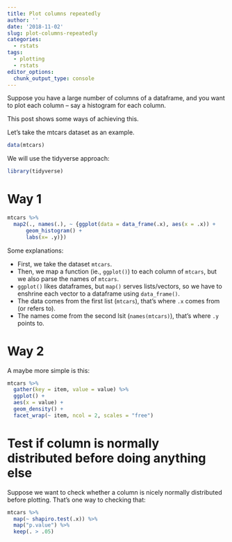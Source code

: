 ```yaml
---
title: Plot columns repeatedly
author: ''
date: '2018-11-02'
slug: plot-columns-repeatedly
categories:
  - rstats
tags:
  - plotting
  - rstats
editor_options: 
  chunk_output_type: console
---
```



Suppose you have a large number of columns of a dataframe, and you want to plot each column -- say a histogram for each column.

This post shows some ways of achieving this.

Let's take the mtcars dataset as an example.

```r
data(mtcars)
```


We will use the tidyverse approach:

```r
library(tidyverse)
```


# Way 1


```r
mtcars %>% 
  map2(., names(.), ~ {ggplot(data = data_frame(.x), aes(x = .x)) + 
      geom_histogram() +
      labs(x= .y)})
```


Some explanations:

- First, we take the dataset `mtcars`.
- Then, we map a function (ie., `ggplot()`) to each column of `mtcars`, but we also parse the names of `mtcars`.
- `ggplot()` likes dataframes, but `map()` serves lists/vectors, so we have to enshrine each vector to a dataframe using `data_frame()`.
- The data comes from the first list (`mtcars`), that's where `.x` comes from (or refers to).
- The names come from the second lsit (`names(mtcars)`), that's where `.y` points to.


# Way 2

A maybe more simple is this:


```r
mtcars %>% 
  gather(key = item, value = value) %>% 
  ggplot() +
  aes(x = value) +
  geom_density() +
  facet_wrap(~ item, ncol = 2, scales = "free")
```



# Test if column is normally distributed before doing anything else

Suppose we want to check whether a column is nicely normally distributed before plotting. That's one way to checking that:


```r
mtcars %>% 
  map(~ shapiro.test(.x)) %>% 
  map("p.value") %>% 
  keep(. > .05)
```

